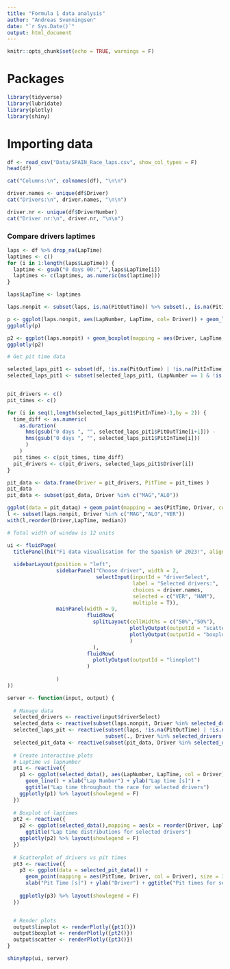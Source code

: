 ```yaml
---
title: "Formula 1 data analysis"
author: "Andreas Svenningsen"
date: "`r Sys.Date()`"
output: html_document
---
```


```r
knitr::opts_chunk$set(echo = TRUE, warnings = F)
```

# Packages
```r
library(tidyverse)
library(lubridate)
library(plotly)
library(shiny)
```


# Importing data

```r
df <- read_csv("Data/SPAIN_Race_laps.csv", show_col_types = F)
head(df)
```

```r

cat("Columns:\n", colnames(df), "\n\n")

driver.names <- unique(df$Driver)
cat("Drivers:\n", driver.names, "\n\n")

driver.nr <- unique(df$DriverNumber)
cat("Driver nr:\n", driver.nr, "\n\n")

```

### Compare drivers laptimes



```r

laps <- df %>% drop_na(LapTime)
laptimes <- c()
for (i in 1:length(laps$LapTime)) {
  laptime <- gsub("0 days 00:","",laps$LapTime[i])
  laptimes <- c(laptimes, as.numeric(ms(laptime)))
}

laps$LapTime <- laptimes

laps.nonpit <- subset(laps, is.na(PitOutTime)) %>% subset(., is.na(PitInTime)) # Remove pit laps

p <- ggplot(laps.nonpit, aes(LapNumber, LapTime, col= Driver)) + geom_line()
ggplotly(p)

p2 <- ggplot(laps.nonpit) + geom_boxplot(mapping = aes(Driver, LapTime, col = Driver))
ggplotly(p2)

```

```r
# Get pit time data

selected_laps_pit1 <- subset(df, !is.na(PitOutTime) | !is.na(PitInTime))
selected_laps_pit1 <- subset(selected_laps_pit1, (LapNumber == 1 & !is.na(PitInTime) | LapNumber != 1))


pit_drivers <- c()
pit_times <- c()

for (i in seq(1,length(selected_laps_pit1$PitInTime)-1,by = 2)) {
  time_diff <- as.numeric(
    as.duration(
      hms(gsub("0 days ", "", selected_laps_pit1$PitOutTime[i+1])) - 
      hms(gsub("0 days ", "", selected_laps_pit1$PitInTime[i]))
      )
    )
  pit_times <- c(pit_times, time_diff)
  pit_drivers <- c(pit_drivers, selected_laps_pit1$Driver[i])
}

pit_data <- data.frame(Driver = pit_drivers, PitTime = pit_times )
pit_data
pit_data <- subset(pit_data, Driver %in% c("MAG","ALO"))

ggplot(data = pit_dataq) + geom_point(mapping = aes(PitTime, Driver, col = Driver), size = 4)
l <- subset(laps.nonpit, Driver %in% c("MAG","ALO","VER"))  
with(l,reorder(Driver,LapTime, median))

```


```r
# Total width of window is 12 units

ui <- fluidPage(
  titlePanel(h1("F1 data visualisation for the Spanish GP 2023!", align = "center")),
  
  sidebarLayout(position = "left",
                sidebarPanel("Choose driver", width = 2, 
                             selectInput(inputId = "driverSelect", 
                                         label = "Selected drivers:", 
                                         choices = driver.names, 
                                         selected = c("VER", "HAM"), 
                                         multiple = T)),
                mainPanel(width = 9,
                          fluidRow(
                            splitLayout(cellWidths = c("50%","50%"),
                                        plotlyOutput(outputId = "scatter"),
                                        plotlyOutput(outputId = "boxplot")
                                        )
                            ),
                          fluidRow(
                            plotlyOutput(outputId = "lineplot")  
                          )
                          
                )
))

server <- function(input, output) {
  
  # Manage data
  selected_drivers <- reactive(input$driverSelect)
  selected_data <- reactive(subset(laps.nonpit, Driver %in% selected_drivers()))
  selected_laps_pit <- reactive(subset(laps, !is.na(PitOutTime) | !is.na(PitInTime)) %>% 
                                subset(., Driver %in% selected_drivers()))
  selected_pit_data <- reactive(subset(pit_data, Driver %in% selected_drivers()))
  
  # Create interactive plots
  # Laptime vs lapnumber
  pt1 <- reactive({
    p1 <- ggplot(selected_data(), aes(LapNumber, LapTime, col = Driver)) + 
      geom_line() + xlab("Lap Number") + ylab("Lap time [s]") + 
      ggtitle("Lap time throughout the race for selected drivers")
    ggplotly(p1) %>% layout(showlegend = F) 
  })
  
  # Boxplot of laptimes
  pt2 <- reactive({
    p2 <- ggplot(selected_data(),mapping = aes(x = reorder(Driver, LapTime, FUN = median), y = LapTime, col = Driver)) + geom_boxplot() + xlab("Driver") + ylab("Lap time [s]") + 
      ggtitle("Lap time distributions for selected drivers")
    ggplotly(p2) %>% layout(showlegend = F)
  })
  
  # Scatterplot of drivers vs pit times
  pt3 <- reactive({
    p3 <- ggplot(data = selected_pit_data()) + 
      geom_point(mapping = aes(PitTime, Driver, col = Driver), size = 3) + 
      xlab("Pit Time [s]") + ylab("Driver") + ggtitle("Pit times for selected drivers")
    
    ggplotly(p3) %>% layout(showlegend = F)
  })


  # Render plots
  output$lineplot <- renderPlotly({pt1()})
  output$boxplot <- renderPlotly({pt2()})
  output$scatter <- renderPlotly({pt3()})
}

shinyApp(ui, server)
```


